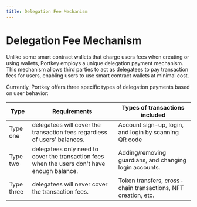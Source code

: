 ```yaml
---
title: Delegation Fee Mechanism
---
```


# Delegation Fee Mechanism

Unlike some smart contract wallets that charge users fees when creating or using wallets, Portkey employs a unique delegation payment mechanism. This mechanism allows third parties to act as delegatees to pay transaction fees for users, enabling users to use smart contract wallets at minimal cost.

Currently, Portkey offers three specific types of delegation payments based on user behavior:

| Type       | Requirements                                                                                 | Types of transactions included                                |
| ---------- | -------------------------------------------------------------------------------------------- | ------------------------------------------------------------- |
| Type one   | delegatees will cover the transaction fees regardless of users' balances.                    | Account sign-up, login, and login by scanning QR code         |
| Type two   | delegatees only need to cover the transaction fees when the users don't have enough balance. | Adding/removing guardians, and changing login accounts.       |
| Type three | delegatees will never cover the transaction fees.                                            | Token transfers, cross-chain transactions, NFT creation, etc. |
